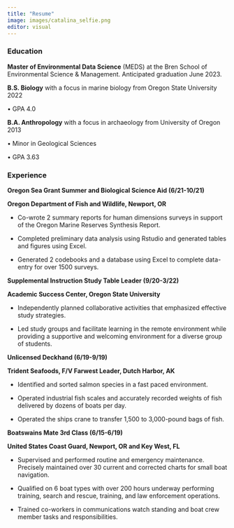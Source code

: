 ```yaml
---
title: "Resume"
image: images/catalina_selfie.png
editor: visual
---
```


### Education

**Master of Environmental Data Science** (MEDS) at the Bren School of Environmental Science & Management. Anticipated graduation June 2023.

**B.S. Biology** with a focus in marine biology from Oregon State University 2022

• GPA 4.0

**B.A. Anthropology** with a focus in archaeology from University of Oregon 2013

• Minor in Geological Sciences

• GPA 3.63

### Experience

**Oregon Sea Grant Summer and Biological Science Aid (6/21-10/21)**

**Oregon Department of Fish and Wildlife, Newport, OR**

-   Co-wrote 2 summary reports for human dimensions surveys in support of the Oregon Marine Reserves Synthesis Report.

-   Completed preliminary data analysis using Rstudio and generated tables and figures using Excel.

-   Generated 2 codebooks and a database using Excel to complete data-entry for over 1500 surveys.

**Supplemental Instruction Study Table Leader (9/20-3/22)**

**Academic Success Center, Oregon State University**

-   Independently planned collaborative activities that emphasized effective study strategies.

-   Led study groups and facilitate learning in the remote environment while providing a supportive and welcoming environment for a diverse group of students.

**Unlicensed Deckhand (6/19-9/19)**

**Trident Seafoods, F/V Farwest Leader, Dutch Harbor, AK**

-   Identified and sorted salmon species in a fast paced environment.

-   Operated industrial fish scales and accurately recorded weights of fish delivered by dozens of boats per day.

-   Operated the ships crane to transfer 1,500 to 3,000-pound bags of fish.

**Boatswains Mate 3rd Class (6/15-6/19)**

**United States Coast Guard, Newport, OR and Key West, FL**

-   Supervised and performed routine and emergency maintenance. Precisely maintained over 30 current and corrected charts for small boat navigation.

-   Qualified on 6 boat types with over 200 hours underway performing training, search and rescue, training, and law enforcement operations.

-   Trained co-workers in communications watch standing and boat crew member tasks and responsibilities.
